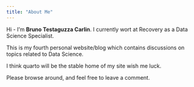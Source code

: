 ```yaml
---
title: "About Me"
---
```


Hi - I'm **Bruno Testaguzza Carlin**. I currently wort at Recovery as a Data Science Specialist.

This is my fourth personal website/blog which contains discussions on topics related to Data Science.

I think quarto will be the stable home of my site wish me luck.

Please browse around, and feel free to leave a comment.
